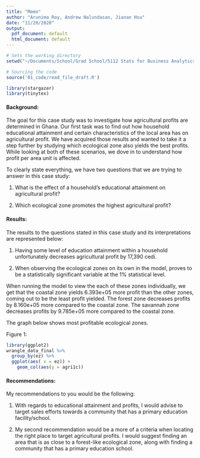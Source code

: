 ```yaml
---
title: "Memo"
author: "Arunima Roy, Andrew Nalundasan, Jianan Hsu"
date: "11/20/2020"
output:
  pdf_document: default
  html_document: default
---
```



```r
# Sets the working directory
setwd("~/Documents/School/Grad School/5112 Stats for Business Analytics/data_translation_20201116")

# Sourcing the code
source('01_code/read_file_draft.R')

library(stargazer)
library(tinytex)
```

#### Background:

The goal for this case study was to investigate how agricultural profits are determined in Ghana. Our first task was to find out how household educational attainment and certain characteristics of the local area has on agricultural profit. We have acquired those results and wanted to take it a step further by studying which ecological zone also yields the best profits. While looking at both of these scenarios, we dove in to understand how profit per area unit is affected.   

To clearly state everything, we have two questions that we are trying to answer in this case study:

1)	What is the effect of a household’s educational attainment on agricultural profit? 

2)	Which ecological zone promotes the highest agricultural profit?

#### Results: 
The results to the questions stated in this case study and its interpretations are represented below: 

1) Having some level of education attainment within a household unfortunately decreases agricultural profit by 17,390 cedi. 

2) When observing the ecological zones on its own in the model, proves to be a statistically significant variable at the 1% statistical level. 

When running the model to view the each of these zones individually, we get that the coastal zone yields 6.393e+05 more profit than the other zones, coming out to be the least profit yielded. The forest zone decreases profits by 8.160e+05 more compared to the coastal zone. The savannah zone decreases profits by 9.785e+05 more compared to the coastal zone.

The graph below shows most profitable ecological zones. 

Figure 1:

```r
library(ggplot2)
wrangle_data_final %>% 
  group_by(ez) %>% 
  ggplot(aes( x = ez)) + 
    geom_col(aes(y = agri1c))

```


#### Recommendations:
My recommendations to you would be the following:


1) With regards to educational attainment and profits, I would advise to target sales efforts towards a community that has a primary education facility/school.


2) My second recommendation would be a more of a criteria when locating the right place to target agricultural profits. I would suggest finding an area that is as close to a forest-like ecological zone, along with finding a community that has a primary education school.

